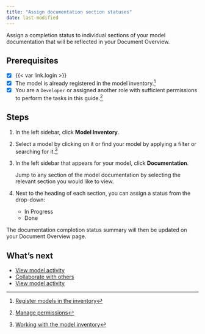 ```yaml
---
title: "Assign documentation section statuses"
date: last-modified
---
```


Assign a completion status to individual sections of your model documentation that will be reflected in your Document Overview.

::: {.prereq}

## Prerequisites

- [x] {{< var link.login >}}
- [x] The model is already registered in the model inventory.[^1]
- [x] You are a `Developer` or assigned another role with sufficient permissions to perform the tasks in this guide.[^2]

:::

## Steps

1. In the left sidebar, click **Model Inventory**.

2. Select a model by clicking on it or find your model by applying a filter or searching for it.[^3]

3. In the left sidebar that appears for your model, click **Documentation**.

   Jump to any section of the model documentation by selecting the relevant section you would like to view.

4. Next to the heading of each section, you can assign a status from the drop-down:
    - In Progress
    - Done

The documentation completion status summary will then be updated on your Document Overview page.

## What's next
- [View model activity](/guide/model-inventory/view-model-activity.qmd)
- [Collaborate with others](collaborate-with-others.qmd)
- [View model activity](/guide/model-inventory/view-model-activity.qmd)


<!-- FOOTNOTES -->

[^1]: [Register models in the inventory](/guide/model-inventory/register-models-in-inventory.qmd)

[^2]: [Manage permissions](/guide/configuration/manage-permissions.qmd)

[^3]: [Working with the model inventory](/guide/model-inventory/working-with-model-inventory.qmd#search-filter-and-sort-models)
